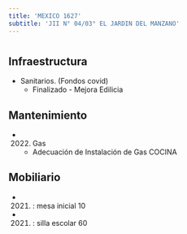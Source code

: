 ```yaml
---
title: 'MEXICO 1627'
subtitle: 'JII N° 04/03° EL JARDIN DEL MANZANO'
---
```


#
## Infraestructura

* Sanitarios. (Fondos covid) 
    + Finalizado - Mejora Edilicia 


## Mantenimiento

*  (2022) Gas 
    + Adecuación de Instalación de Gas COCINA


## Mobiliario

*  (2021) : mesa inicial 10 

*  (2021) : silla escolar 60 










